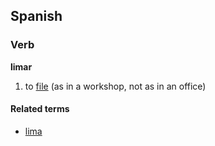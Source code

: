 ==Spanish==
===Verb===
'''limar'''

# to [[file]] (as in a workshop, not as in an office)

====Related terms====
*[[lima]]